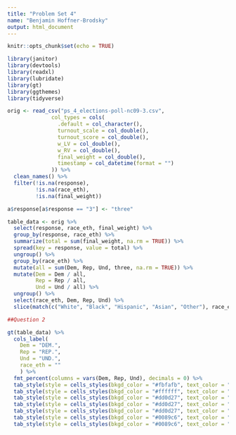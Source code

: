 ```yaml
---
title: "Problem Set 4"
name: "Benjamin Hoffner-Brodsky"
output: html_document
---
```


```r
knitr::opts_chunk$set(echo = TRUE)

library(janitor)
library(devtools)
library(readxl)
library(lubridate)
library(gt)
library(ggthemes)
library(tidyverse)

orig <- read_csv("ps_4_elections-poll-nc09-3.csv",
              col_types = cols(
                .default = col_character(),
                turnout_scale = col_double(),
                turnout_score = col_double(),
                w_LV = col_double(),
                w_RV = col_double(),
                final_weight = col_double(),
                timestamp = col_datetime(format = "")
              )) %>% 
  clean_names() %>%
  filter(!is.na(response), 
         !is.na(race_eth), 
         !is.na(final_weight))

a$response[a$response == "3"] <- "three"

table_data <- orig %>% 
  select(response, race_eth, final_weight) %>% 
  group_by(response, race_eth) %>% 
  summarize(total = sum(final_weight, na.rm = TRUE)) %>% 
  spread(key = response, value = total) %>%
  ungroup() %>% 
  group_by(race_eth) %>% 
  mutate(all = sum(Dem, Rep, Und, three, na.rm = TRUE)) %>% 
  mutate(Dem = Dem / all,
         Rep = Rep / all,
         Und = Und / all) %>% 
  ungroup() %>% 
  select(race_eth, Dem, Rep, Und) %>% 
  slice(match(c("White", "Black", "Hispanic", "Asian", "Other"), race_eth))

```



```r

##Question 2

gt(table_data) %>% 
  cols_label(
    Dem = "DEM.",
    Rep = "REP.",
    Und = "UND.",
    race_eth = ""
    ) %>% 
  fmt_percent(columns = vars(Dem, Rep, Und), decimals = 0) %>% 
  tab_style(style = cells_styles(bkgd_color = "#fbfafb", text_color = "#666666"), locations = cells_data()) %>%
  tab_style(style = cells_styles(bkgd_color = "#ffffff", text_color = "#666666"), locations = cells_data(columns = 1)) %>%
  tab_style(style = cells_styles(bkgd_color = "#dd0d27", text_color = "#ffffff"), locations = cells_data(columns = 3, rows = 1)) %>% 
  tab_style(style = cells_styles(bkgd_color = "#dd0d27", text_color = "#ffffff"), locations = cells_data(columns = 3, rows = 3)) %>%
  tab_style(style = cells_styles(bkgd_color = "#dd0d27", text_color = "#ffffff"), locations = cells_data(columns = 3, rows = 4)) %>% 
  tab_style(style = cells_styles(bkgd_color = "#0089c6", text_color = "#ffffff"), locations = cells_data(columns = 2, rows = 2)) %>% 
  tab_style(style = cells_styles(bkgd_color = "#0089c6", text_color = "#ffffff"), locations = cells_data(columns = 2, rows = 5))
            
```

